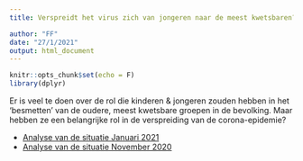 ```yaml
---
title: Verspreidt het virus zich van jongeren naar de meest kwetsbaren?

author: "FF"
date: "27/1/2021"
output: html_document
---
```


```r
knitr::opts_chunk$set(echo = F)
library(dplyr)
```

Er is veel te doen over de rol die kinderen & jongeren zouden hebben in het 'besmetten' van de oudere, meest kwetsbare groepen in de bevolking. Maar hebben ze een belangrijke rol in de verspreiding van de corona-epidemie? 

+ [Analyse van de situatie Januari 2021](jong-oud-pos-tests-01-2021.html)
+ [Analyse van de situatie November 2020](jong-oud-pos-tests-11-2020.html)